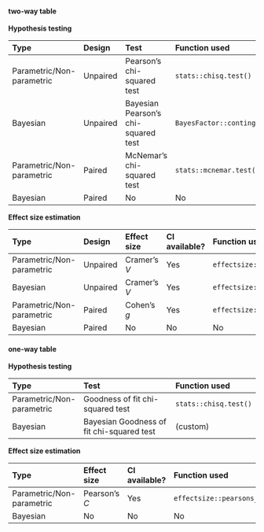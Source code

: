 #### two-way table

**Hypothesis testing**

| Type                      | Design   | Test                                | Function used                       |
| :------------------------ | :------- | :---------------------------------- | :---------------------------------- |
| Parametric/Non-parametric | Unpaired | Pearson's chi-squared test          | `stats::chisq.test()`               |
| Bayesian                  | Unpaired | Bayesian Pearson's chi-squared test | `BayesFactor::contingencyTableBF()` |
| Parametric/Non-parametric | Paired   | McNemar's chi-squared test          | `stats::mcnemar.test()`             |
| Bayesian                  | Paired   | No                                  | No                                  |

**Effect size estimation**

| Type                      | Design   | Effect size  | CI available? | Function used             |
| :------------------------ | :------- | :----------- | :------------ | :------------------------ |
| Parametric/Non-parametric | Unpaired | Cramer's *V* | Yes           | `effectsize::cramers_v()` |
| Bayesian                  | Unpaired | Cramer's *V* | Yes           | `effectsize::cramers_v()` |
| Parametric/Non-parametric | Paired   | Cohen's *g*  | Yes           | `effectsize::cohens_g()`  |
| Bayesian                  | Paired   | No           | No            | No                        |

#### one-way table

**Hypothesis testing**

| Type                      | Test                                      | Function used         |
| :------------------------ | :---------------------------------------- | :-------------------- |
| Parametric/Non-parametric | Goodness of fit chi-squared test          | `stats::chisq.test()` |
| Bayesian                  | Bayesian Goodness of fit chi-squared test | (custom)              |

**Effect size estimation**

| Type                      | Effect size   | CI available? | Function used              |
| :------------------------ | :------------ | :------------ | :------------------------- |
| Parametric/Non-parametric | Pearson's *C* | Yes           | `effectsize::pearsons_c()` |
| Bayesian                  | No            | No            | No                         |
